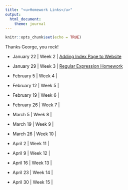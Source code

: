 ```yaml
---
title: "<u>Homework Links</u>"
output: 
  html_document:
    theme: journal
---
```


```r
knitr::opts_chunk$set(echo = TRUE)
```

Thanks George, you rock!

- January 22 | Week 2 | [Adding Index Page to Website](index.html)

- January 29 | Week 3 | [Regular Expression Homework](homework3.html)

- February 5 | Week 4 |

- February 12 | Week 5 |

- February 19 | Week 6 |

- February 26 | Week 7 |

- March 5 | Week 8 |

- March 19 | Week 9 |

- March 26 | Week 10 |

- April 2 | Week 11 |

- April 9 | Week 12 |

- April 16 | Week 13 |

- April 23 | Week 14 |

- April 30 | Week 15 |

